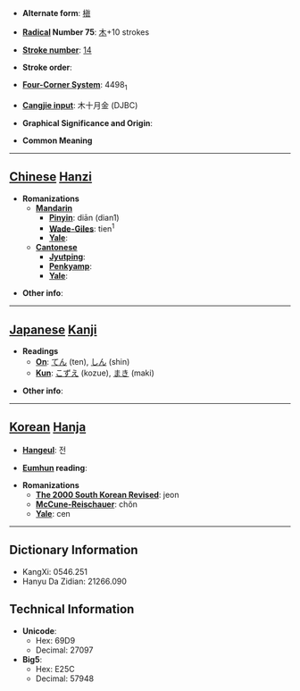 * '''Alternate form''': [[槇]]

* '''[[Wiktionary:Chinese radical index| Radical]] Number 75''': [[Wiktionary:Chinese radical index 木|木]]+10 strokes

* '''[[Wiktionary:Chinese total strokes index|Stroke number]]''': [[Wiktionary:Chinese total strokes index 14|14]]

* '''Stroke order''': 

* '''[[Wiktionary:Chinese four corner index|Four-Corner System]]''': 4498<sub>1</sub>

* '''[[Wiktionary:Chinese Cangjie index|Cangjie input]]''': 木十月金 (DJBC)

* '''Graphical Significance and Origin''': 

* '''Common Meaning'''

----

== [[Chinese]] [[Hanzi]] ==

* '''Romanizations'''
** '''[[Mandarin]]'''
*** '''[[Pinyin]]''': diān (dian1)
*** '''[[Wade-Giles]]''': tien<sup>1</sup>
*** '''[[Yale]]''': 
** '''[[Cantonese]]'''
*** '''[[Jyutping]]''':
*** '''[[Penkyamp]]''': 
*** '''[[Yale]]''': 

* '''Other info''': 

----

== [[Japanese]] [[Kanji]] ==

* '''Readings'''
** '''[[On]]''': [[てん]] (ten), [[しん]] (shin)
** '''[[Kun]]''': [[こずえ]] (kozue), [[まき]] (maki)

* '''Other info''':  

----

== [[Korean]] [[Hanja]] ==

* '''[[Hangeul]]''': 전

* '''[[Eumhun]] reading''': 

* '''Romanizations'''
** '''[[The 2000 South Korean Revised Romanization|The 2000 South Korean Revised]]''': jeon
** '''[[McCune-Reischauer]]''': chŏn
** '''[[Yale]]''': cen

----

== Dictionary Information ==

* KangXi: 0546.251
* Hanyu Da Zidian: 21266.090

== Technical Information ==

* '''Unicode''':
** Hex: 69D9
** Decimal: 27097
* '''Big5''':
** Hex: E25C
** Decimal: 57948